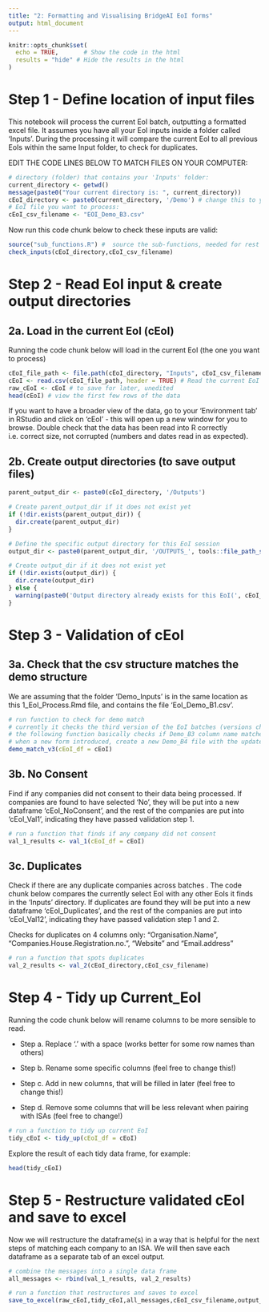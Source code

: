 ```yaml
---
title: "2: Formatting and Visualising BridgeAI EoI forms"
output: html_document
---
```


```r
knitr::opts_chunk$set(
  echo = TRUE,       # Show the code in the html
  results = "hide" # Hide the results in the html
)
```

# Step 1 - Define location of input files

This notebook will process the current EoI batch, outputting a formatted excel file. It assumes you have all your EoI inputs inside a folder called 'Inputs'. During the processing it will compare the current EoI to all previous EoIs within the same Input folder, to check for duplicates.

EDIT THE CODE LINES BELOW TO MATCH FILES ON YOUR COMPUTER:

```r
# directory (folder) that contains your 'Inputs' folder:
current_directory <- getwd()
message(paste0("Your current directory is: ", current_directory))
cEoI_directory <- paste0(current_directory, '/Demo') # change this to your directory
# EoI file you want to process:
cEoI_csv_filename <- "EOI_Demo_B3.csv"
```

Now run this code chunk below to check these inputs are valid:

```r
source("sub_functions.R") #  source the sub-functions, needed for rest of this notebook
check_inputs(cEoI_directory,cEoI_csv_filename)
```

# Step 2 - Read EoI input & create output directories

## 2a. Load in the current EoI (cEoI)

Running the code chunk below will load in the current EoI (the one you want to process)

```r
cEoI_file_path <- file.path(cEoI_directory, "Inputs", cEoI_csv_filename)
cEoI <- read.csv(cEoI_file_path, header = TRUE) # Read the current EoI CSV file into R
raw_cEoI <- cEoI # to save for later, unedited
head(cEoI) # view the first few rows of the data
```

If you want to have a broader view of the data, go to your 'Environment tab' in RStudio and click on 'cEoI' - this will open up a new window for you to browse. Double check that the data has been read into R correctly i.e. correct size, not corrupted (numbers and dates read in as expected).

## 2b. Create output directories (to save output files)

```r

parent_output_dir <- paste0(cEoI_directory, '/Outputs') 

# Create parent_output_dir if it does not exist yet
if (!dir.exists(parent_output_dir)) { 
  dir.create(parent_output_dir)
}

# Define the specific output directory for this EoI session
output_dir <- paste0(parent_output_dir, '/OUTPUTS_', tools::file_path_sans_ext(basename(cEoI_csv_filename)))

# Create output_dir if it does not exist yet
if (!dir.exists(output_dir)) {
  dir.create(output_dir)
} else {
  warning(paste0('Output directory already exists for this EoI(', cEoI_csv_filename, '). Running the rest of the code may mean previously created files get overwritten.'))
}
```

# Step 3 - Validation of cEoI

## 3a. Check that the csv structure matches the demo structure

We are assuming that the folder 'Demo_Inputs' is in the same location as this 1_EoI_Process.Rmd file, and contains the file 'EoI_Demo_B1.csv'.

```r
# run function to check for demo match
# currently it checks the third version of the EoI batches (versions change when the application form changes)
# the following function basically checks if Demo_B3 column name matches with the input file column names
# when a new form introduced, create a new Demo_B4 file with the updated columns and create a new function demo_match_v4 in the `sub_functions.R` file
demo_match_v3(cEoI_df = cEoI)
```

## 3b. No Consent

Find if any companies did not consent to their data being processed. If companies are found to have selected 'No', they will be put into a new dataframe 'cEoI_NoConsent', and the rest of the companies are put into 'cEoI_Val1', indicating they have passed validation step 1.

```r
# run a function that finds if any company did not consent
val_1_results <- val_1(cEoI_df = cEoI)
```

## 3c. Duplicates

Check if there are any duplicate companies across batches . The code chunk below compares the currently select EoI with any other EoIs it finds in the 'Inputs' directory. If duplicates are found they will be put into a new dataframe 'cEoI_Duplicates', and the rest of the companies are put into 'cEoI_Val12', indicating they have passed validation step 1 and 2.

Checks for duplicates on 4 columns only: "Organisation.Name", "Companies.House.Registration.no.", "Website" and "Email.address"

```r
# run a function that spots duplicates
val_2_results <- val_2(cEoI_directory,cEoI_csv_filename)

```

# Step 4 - Tidy up Current_EoI

Running the code chunk below will rename columns to be more sensible to read.

-   Step a. Replace '.' with a space (works better for some row names than others)

-   Step b. Rename some specific columns (feel free to change this!)

-   Step c. Add in new columns, that will be filled in later (feel free to change this!)

-   Step d. Remove some columns that will be less relevant when pairing with ISAs (feel free to change!)

```r
# run a function to tidy up current EoI
tidy_cEoI <- tidy_up(cEoI_df = cEoI)
```

Explore the result of each tidy data frame, for example:

```r
head(tidy_cEoI)
```

# Step 5 - Restructure validated cEoI and save to excel

Now we will restructure the dataframe(s) in a way that is helpful for the next steps of matching each company to an ISA. We will then save each dataframe as a separate tab of an excel output.

```r
# combine the messages into a single data frame
all_messages <- rbind(val_1_results, val_2_results)

# run a function that restructures and saves to excel
save_to_excel(raw_cEoI,tidy_cEoI,all_messages,cEoI_csv_filename,output_dir)
```
